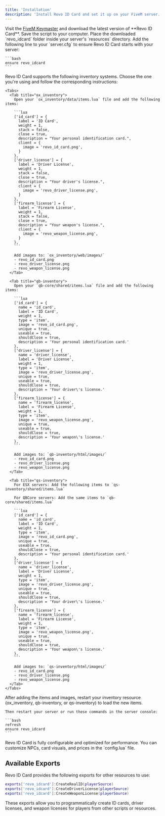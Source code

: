 ```yaml
---
title: 'Installation'
description: 'Install Revo ID Card and set it up on your FiveM server.'
---
```


<Steps>
  <Step title="Download Revo ID Card">
    Visit the <a href="https://keymaster.fivem.net/" target="_blank">FiveM Keymaster</a> and download the latest version of **Revo ID Card**. Save the script to your computer.
  </Step>
  
  <Step title="Add to Resources">
    Place the downloaded `revo_idcard` folder inside your server's `resources` directory.
  </Step>
  
  <Step title="Configure server.cfg">
    Add the following line to your `server.cfg` to ensure Revo ID Card starts with your server:
    
    ```bash
    ensure revo_idcard
    ```
  </Step>
  
  <Step title="Add Items to Your Inventory System">
    Revo ID Card supports the following inventory systems. Choose the one you're using and follow the corresponding instructions:
    
    <Tabs>
      <Tab title="ox_inventory">
        Open your `ox_inventory/data/items.lua` file and add the following items:
        
        ```lua
        ['id_card'] = {
          label = 'ID Card',
          weight = 1,
          stack = false,
          close = true,
          description = "Your personal identification card.",
          client = {
            image = 'revo_id_card.png',
          }
        },
        ['driver_license'] = {
          label = 'Driver License',
          weight = 1,
          stack = false,
          close = true,
          description = "Your driver's license.",
          client = {
            image = 'revo_driver_license.png',
          }
        },
        ['firearm_license'] = {
          label = 'Firearm License',
          weight = 1,
          stack = false,
          close = true,
          description = "Your weapon's license.",
          client = {
            image = 'revo_weapon_license.png',
          }
        },
        ```
        
        Add images to: `ox_inventory/web/images/`
        - revo_id_card.png
        - revo_driver_license.png
        - revo_weapon_license.png
      </Tab>
      
      <Tab title="qb-inventory">
        Open your `qb-core/shared/items.lua` file and add the following items:
        
        ```lua
        ['id_card'] = {
          name = 'id_card',
          label = 'ID Card',
          weight = 1,
          type = 'item',
          image = 'revo_id_card.png',
          unique = true,
          useable = true,
          shouldClose = true,
          description = 'Your personal identification card.'
        },
        ['driver_license'] = {
          name = 'driver_license',
          label = 'Driver License',
          weight = 1,
          type = 'item',
          image = 'revo_driver_license.png',
          unique = true,
          useable = true,
          shouldClose = true,
          description = 'Your driver\'s license.'
        },
        ['firearm_license'] = {
          name = 'firearm_license',
          label = 'Firearm License',
          weight = 1,
          type = 'item',
          image = 'revo_weapon_license.png',
          unique = true,
          useable = true,
          shouldClose = true,
          description = 'Your weapon\'s license.'
        },
        ```
        
        Add images to: `qb-inventory/html/images/`
        - revo_id_card.png
        - revo_driver_license.png
        - revo_weapon_license.png
      </Tab>
      
      <Tab title="qs-inventory">
        For ESX servers: Add the following items to `qs-inventory/shared/items.lua`
        
        For QBCore servers: Add the same items to `qb-core/shared/items.lua`
        
        ```lua
        ['id_card'] = {
          name = 'id_card',
          label = 'ID Card',
          weight = 1,
          type = 'item',
          image = 'revo_id_card.png',
          unique = true,
          useable = true,
          shouldClose = true,
          description = 'Your personal identification card.'
        },
        ['driver_license'] = {
          name = 'driver_license',
          label = 'Driver License',
          weight = 1,
          type = 'item',
          image = 'revo_driver_license.png',
          unique = true,
          useable = true,
          shouldClose = true,
          description = 'Your driver\'s license.'
        },
        ['firearm_license'] = {
          name = 'firearm_license',
          label = 'Firearm License',
          weight = 1,
          type = 'item',
          image = 'revo_weapon_license.png',
          unique = true,
          useable = true,
          shouldClose = true,
          description = 'Your weapon\'s license.'
        },
        ```
        
        Add images to: `qs-inventory/html/images/`
        - revo_id_card.png
        - revo_driver_license.png
        - revo_weapon_license.png
      </Tab>
    </Tabs>
  </Step>
  
  <Step title="Start the Resource">
    After adding the items and images, restart your inventory resource (ox_inventory, qb-inventory, or qs-inventory) to load the new items.
    
    Then restart your server or run these commands in the server console:
    
    ```bash
    refresh
    ensure revo_idcard
    ```
  </Step>
</Steps>

<Tip>
  Revo ID Card is fully configurable and optimized for performance. You can customize NPCs, card visuals, and prices in the `config.lua` file.
</Tip>

## Available Exports

Revo ID Card provides the following exports for other resources to use:

```lua
exports['revo_idcard']:CreateRealID(playerSource)
exports['revo_idcard']:CreateDriverLicense(playerSource)
exports['revo_idcard']:CreateWeaponLicense(playerSource)
```

These exports allow you to programmatically create ID cards, driver licenses, and weapon licenses for players from other scripts or resources.
